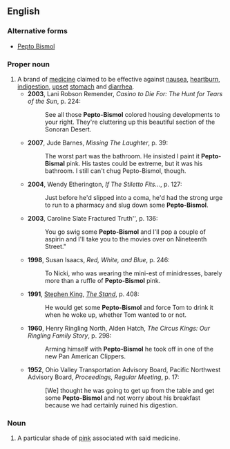 ==English==

===Alternative forms===
* [[Pepto Bismol]]

===Proper noun===
{{en-proper noun}}

# A brand of [[medicine]] claimed to be effective against [[nausea]], [[heartburn]], [[indigestion]], [[upset]] [[stomach]] and [[diarrhea]].
#*'''2003''', Lani Robson Remender, ''Casino to Die For: The Hunt for Tears of the Sun'', p. 224:
#*:See all those '''Pepto-Bismol''' colored housing developments to your right. They're cluttering up this beautiful section of the Sonoran Desert.
#*'''2007''', Jude Barnes, ''Missing The Laughter'', p. 39:
#*:The worst part was the bathroom. He insisted I paint it '''Pepto-Bismal''' pink. His tastes could be extreme, but it was his bathroom. I still can't chug Pepto-Bismol, though. 
#*'''2004''', Wendy Etherington, ''If The Stiletto Fits...'', p. 127:
#*:Just before he'd slipped into a coma, he'd had the strong urge to run to a pharmacy and slug down some '''Pepto-Bismol'''.  
#*'''2003''', Caroline Slate Fractured Truth'', p. 136:
#*:You go swig some '''Pepto-Bismol''' and I'll pop a couple of aspirin and I'll take you to the movies over on Nineteenth Street."  
#*'''1998''', Susan Isaacs, ''Red, White, and Blue'', p. 246:
#*:To Nicki, who was wearing the mini-est of minidresses, barely more than a ruffle of '''Pepto-Bismol''' pink. 
#*'''1991''', [[w:Stephen King|Stephen King]], ''[[w:The Stand|The Stand]]'', p. 408:
#*:He would get some '''Pepto-Bismol''' and force Tom to drink it when he woke up, whether Tom wanted to or not. 
#*'''1960''', Henry Ringling North, Alden Hatch, ''The Circus Kings: Our Ringling Family Story'', p. 298:
#*:Arming himself with '''Pepto-Bismol''' he took off in one of the new Pan American Clippers. 
#*'''1952''', Ohio Valley Transportation Advisory Board, Pacific Northwest Advisory Board, ''Proceedings, Regular Meeting'', p. 17:
#*:[We] thought he was going to get up from the table and get some '''Pepto-Bismol''' and not worry about his breakfast because we had certainly ruined his digestion.

===Noun===
{{rfv}}
{{en-noun|?}}

# A particular shade of [[pink]] associated with said medicine.
